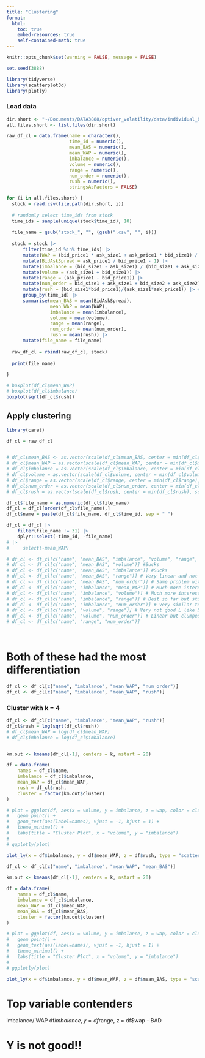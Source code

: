 ```yaml
---
title: "Clustering"
format:
  html:
    toc: true
    embed-resources: true
    self-contained-math: true
---
```


```r
knitr::opts_chunk$set(warning = FALSE, message = FALSE)

set.seed(3888)
```

```r
library(tidyverse)
library(scatterplot3d)
library(plotly)
```

### Load data

```r
dir.short <- "~/Documents/DATA3888/optiver_volatility/data/individual_book_train/"
all.files.short <- list.files(dir.short)

raw_df_cl = data.frame(name = character(),
                       time_id = numeric(),
                       mean_BAS = numeric(),
                       mean_WAP = numeric(),
                       imbalance = numeric(),
                       volume = numeric(),
                       range = numeric(),
                       num_order = numeric(),
                       rush = numeric(),
                       stringsAsFactors = FALSE)

for (i in all.files.short) {
  stock = read.csv(file.path(dir.short, i))
  
  # randomly select time_ids from stock
  time_ids = sample(unique(stock$time_id), 10)
  
  file_name = gsub("stock_", "", (gsub(".csv", "", i)))
  
  stock = stock |> 
      filter(time_id %in% time_ids) |>
      mutate(WAP = (bid_price1 * ask_size1 + ask_price1 * bid_size1) / (bid_size1 + ask_size1)) |>
      mutate(BidAskSpread = ask_price1 / bid_price1 - 1) |>
      mutate(imbalance = (bid_size1 - ask_size1) / (bid_size1 + ask_size1)) |>
      mutate(volume = (ask_size1 + bid_size1)) |>
      mutate(range = (ask_price1 - bid_price1)) |>
      mutate(num_order = bid_size1 + ask_size1 + bid_size2 + ask_size2) |>
      mutate(rush = (bid_size1*bid_price1)/(ask_size1*ask_price1)) |> # Made up
      group_by(time_id) |>
      summarise(mean_BAS = mean(BidAskSpread),
                mean_WAP = mean(WAP),
                imbalance = mean(imbalance),
                volume = mean(volume),
                range = mean(range),
                num_order = mean(num_order),
                rush = mean(rush)) |>
      mutate(file_name = file_name) 
  
  raw_df_cl = rbind(raw_df_cl, stock)
  
  print(file_name)

}
```

```r
# boxplot(df_cl$mean_WAP)
# boxplot(df_cl$imbalance)
boxplot(sqrt(df_cl$rush))

```


## Apply clustering

```r
library(caret)

df_cl = raw_df_cl


# df_cl$mean_BAS <- as.vector(scale(df_cl$mean_BAS, center = min(df_cl$mean_BAS), scale = max(df_cl$mean_BAS) - min(df_cl$mean_BAS)))
# df_cl$mean_WAP = as.vector(scale(df_cl$mean_WAP, center = min(df_cl$mean_WAP), scale = max(df_cl$mean_WAP) - min(df_cl$mean_WAP)))
# df_cl$imbalance = as.vector(scale(df_cl$imbalance, center = min(df_cl$imbalance), scale = max(df_cl$imbalance) - min(df_cl$imbalance)))
# df_cl$volume = as.vector(scale(df_cl$volume, center = min(df_cl$volume), scale = max(df_cl$volume) - min(df_cl$volume)))
# df_cl$range = as.vector(scale(df_cl$range, center = min(df_cl$range), scale = max(df_cl$range) - min(df_cl$range)))
# df_cl$num_order = as.vector(scale(df_cl$num_order, center = min(df_cl$num_order), scale = max(df_cl$num_order) - min(df_cl$num_order)))
# df_cl$rush = as.vector(scale(df_cl$rush, center = min(df_cl$rush), scale = max(df_cl$rush) - min(df_cl$rush)))

df_cl$file_name = as.numeric(df_cl$file_name)
df_cl = df_cl[order(df_cl$file_name),]
df_cl$name = paste(df_cl$file_name, df_cl$time_id, sep = " ")

df_cl = df_cl |>
    filter(file_name != 31) |>
    dplyr::select(-time_id, -file_name)
# |>
#     select(-mean_WAP)

# df_cl <- df_cl[c("name", "mean_BAS", "imbalance", "volume", "range", "num_order")]
# df_cl <- df_cl[c("name", "mean_BAS", "volume")] #Sucks
# df_cl <- df_cl[c("name", "mean_BAS", "imbalance")] #Sucks
# df_cl <- df_cl[c("name", "mean_BAS", "range")] # Very linear and not differentiated
# df_cl <- df_cl[c("name", "mean_BAS", "num_order")] # Same problem with bas, volume - L like distribution
# df_cl <- df_cl[c("name", "imbalance", "mean_WAP")] # Much more interesting but not quite the seperation we need
# df_cl <- df_cl[c("name", "imbalance", "volume")] # Much more interesting but not quite the seperation we need
# df_cl <- df_cl[c("name", "imbalance", "range")] # Best so far but still have significant grouping
# df_cl <- df_cl[c("name", "imbalance", "num_order")] # Very similar to imbalance, volume not great
# df_cl <- df_cl[c("name", "volume", "range")] # Very not good L like but super clumped
# df_cl <- df_cl[c("name", "volume", "num_order")] # Linear but clumped - v bad
# df_cl <- df_cl[c("name", "range", "num_order")]




```

# Both of these had the most differentiation 
```r
df_cl <- df_cl[c("name", "imbalance", "mean_WAP", "num_order")]
df_cl <- df_cl[c("name", "imbalance", "mean_WAP", "rush")] 
```


### Cluster with k = 4
```r
df_cl <- df_cl[c("name", "imbalance", "mean_WAP", "rush")] 
df_cl$rush = log(sqrt(df_cl$rush))
# df_cl$mean_WAP = log(df_cl$mean_WAP)
# df_cl$imbalance = log(df_cl$imbalance)


km.out <- kmeans(df_cl[-1], centers = k, nstart = 20)

df = data.frame(
    names = df_cl$name,
    imbalance = df_cl$imbalance,
    mean_WAP = df_cl$mean_WAP,
    rush = df_cl$rush,
    cluster = factor(km.out$cluster)
)

# plot = ggplot(df, aes(x = volume, y = imbalance, z = wap, color = cluster, label = names)) + 
#   geom_point() + 
#   geom_text(aes(label=names), vjust = -1, hjust = 1) +
#   theme_minimal() +
#   labs(title = "Cluster Plot", x = "volume", y = "imbalance")
# 
# ggplotly(plot)

plot_ly(x = df$imbalance, y = df$mean_WAP, z = df$rush, type = "scatter3d", mode = "markers", marker = list(color = df$cluster))

```

```r
df_cl <- df_cl[c("name", "imbalance", "mean_WAP", "mean_BAS")] 

km.out <- kmeans(df_cl[-1], centers = k, nstart = 20)

df = data.frame(
    names = df_cl$name,
    imbalance = df_cl$imbalance,
    mean_WAP = df_cl$mean_WAP,
    mean_BAS = df_cl$mean_BAS,
    cluster = factor(km.out$cluster)
)

# plot = ggplot(df, aes(x = volume, y = imbalance, z = wap, color = cluster, label = names)) + 
#   geom_point() + 
#   geom_text(aes(label=names), vjust = -1, hjust = 1) +
#   theme_minimal() +
#   labs(title = "Cluster Plot", x = "volume", y = "imbalance")
# 
# ggplotly(plot)

plot_ly(x = df$imbalance, y = df$mean_WAP, z = df$mean_BAS, type = "scatter3d", mode = "markers", marker = list(color = df$cluster))

```



# Top variable contenders
imbalance/ WAP
df$imbalance, y = df$range, z = df$wap - BAD

# Y is not good!!
